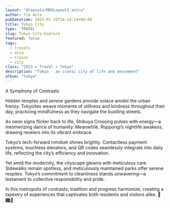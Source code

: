 ```yaml
---
layout: "@layouts/MDXLayout2.astro"
author: Tim Axle
pubDatetime: 2023-01-15T14:14:14+09:00
title: Tokyo City
type: 'TRAVEL'
slug: Tokyo-City-Explore
featured: false
tags:
  - travels
  - asia
  - trains
  - city
class: "2023 > Travel > Tokyo"
description: "Tokyo - an iconic city of life and amusement"
album: "tokyo"
---
```

A Symphony of Contrasts

Hidden temples and serene gardens provide solace amidst the urban frenzy. Tokyoites weave moments of stillness and kindness throughout their day, practicing mindfulness as they navigate the bustling streets.

As neon signs flicker back to life, Shibuya Crossing pulses with energy—a mesmerizing dance of humanity. Meanwhile, Roppongi’s nightlife awakens, drawing revelers into its vibrant embrace.

Tokyo’s tech-forward mindset shines brightly. Contactless payment systems, touchless elevators, and QR codes seamlessly integrate into daily life, reflecting the city’s efficiency and innovation.

Yet amid the modernity, the cityscape gleams with meticulous care. Sidewalks remain spotless, and meticulously maintained parks offer serene respites. Tokyo’s commitment to cleanliness stands unwavering—a testament to collective responsibility and pride.

In this metropolis of contrasts, tradition and progress harmonize, creating a tapestry of experiences that captivates both residents and visitors alike. 🌸🏙️🌿